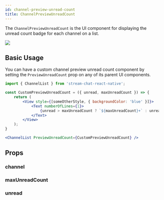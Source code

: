 ```yaml
---
id: channel-preview-unread-count
title: ChannelPreviewUnreadCount
---
```



The `ChannelPreviewUnreadCount` is the UI component for displaying the unread count badge for each channel on a list.

![](../assets/api-references/components/channel-list/visual_guide_1.png) <!-- Replace with propert screenshot -->

## Basic Usage

You can have a custom channel preview unread count component by setting the `PreviewUnreadCount` prop on any of its parent UI components.

```jsx
import { ChannelList } from 'stream-chat-react-native';

const CustomPreviewUnreadCount = ({ unread, maxUnreadCount }) => {
    return (
        <View style={[someOtherStyle, { backgroundColor: 'blue' }]}>
            <Text numberOfLines={1}>
                {unread > maxUnreadCount ? `${maxUnreadCount}+` : unread}
            </Text>
        </View>
    );
}

<ChannelList PreviewUnreadCount={CustomPreviewUnreadCount} />
```

## Props

### channel

<Channel/>

### maxUnreadCount

<MaxUnreadCount/>

### unread

<Unread/>